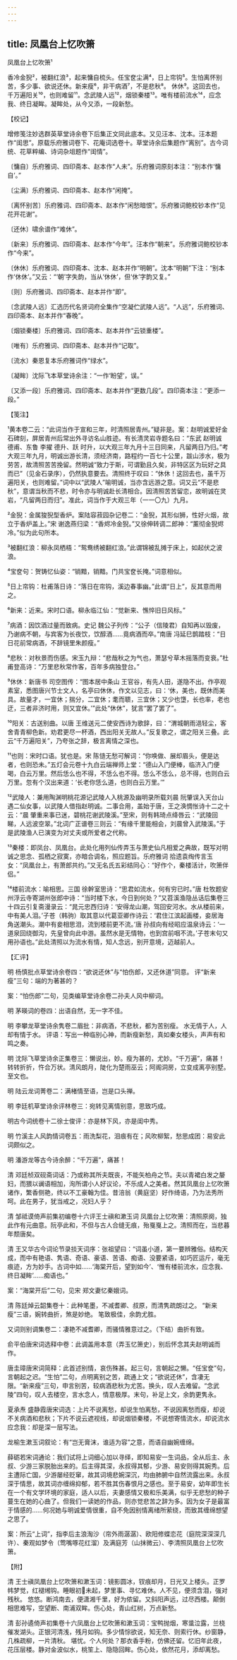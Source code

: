 ```yaml
---
---
---
```

title: 凤凰台上忆吹箫
---



凤凰台上忆吹箫¹





香冷金猊²，被翻红浪³，起来慵自梳头。任宝奁尘满⁴，日上帘钩⁵。生怕离怀别苦，多少事、欲说还休。新来瘦⁶，非干病酒⁷，不是悲秋⁸。 休休⁹。这回去也，千万遍阳关¹⁰，也则难留¹¹。念武陵人远¹²，烟锁秦楼¹³。唯有楼前流水¹⁴，应念我、终日凝眸。凝眸处，从今又添，一段新愁。

【校记】

增修笺注妙选群英草堂诗余卷下后集正文同此底本。又见汪本、沈本。汪本题作“闺思”。原载乐府雅词卷下、花庵词选卷十。草堂诗余后集题作“离别”。古今词统、花草粹编、诗词杂俎题作“闺情”。

〔慵自〕乐府雅词、四印斋本、赵本作“人未”。乐府雅词原刻本注：“别本作‘慵自’。”

〔尘满〕乐府雅词、四印斋本、赵本作“闲掩”。

〔离怀别苦〕乐府雅词、四印斋本、赵本作“闲愁暗恨”。乐府雅词鲍校钞本作“见花开花谢”。

〔还休〕啸余谱作“难休”。

〔新来〕乐府雅词、四印斋本、赵本作“今年”。汪本作“朝来”。乐府雅词鲍校钞本作“今来”。

〔休休〕乐府雅词、四印斋本、沈本、赵本并作“明朝”。沈本“明朝”下注：“别本作‘休休’。”又云：“‘朝’字失韵，当从‘休休’，但‘休’字韵又复。”

〔则〕乐府雅词、四印斋本、赵本并作“即”。

〔念武陵人远〕汇选历代名贤词府全集作“空凝伫武陵人远”。“人远”，乐府雅词、四印斋本、赵本并作“春晚”。

〔烟锁秦楼〕乐府雅词、四印斋本、赵本并作“云锁重楼”。

〔唯有〕乐府雅词、四印斋本、赵本并作“记取”。

〔流水〕秦恩复本乐府雅词作“绿水”。

〔凝眸〕沈际飞本草堂诗余注：“一作‘盼望’，误。”

〔又添一段〕乐府雅词、四印斋本、赵本并作“更数几段”。四印斋本注：“更添一段。”

【笺注】

¹黄本卷二云：“此词当作于宣和三年，时清照居青州。”疑非是。案：赵明诚爱好金石碑刻，屏居青州后常出外寻访名山胜迹。有长清灵岩寺题名曰：“东武 赵明诚 德甫、东鲁 李擢 德升、跃 时升，以大观三年九月十三日同来，凡留两日乃归。”考大观三年九月，明诚出游长清，须经济南，路程约一百七十公里，跋山涉水，极为劳苦，故清照苦苦挽留。然明诚“致力于斯，可谓勤且久矣，非特区区为玩好之具而已”（见金石录序），仍然执意要去。清照终于叹曰：“休休！这回去也，虽千万遍阳关，也则难留。”词中以“武陵人”喻明诚，当亦含远游之意。词又云“不是悲秋”，意谓当秋而不悲，时令亦与明诚赴长清相合。因清照苦苦留恋，故明诚在灵岩，“凡留两日而归”。准此，词当作于大观三年（一一〇九）九月。

²金猊：金属狻猊型香炉。案陆容菽园杂记卷二：“金猊，其形似狮，性好火烟，故立于香炉盖上。”宋 谢逸燕归梁：“香烬冷金猊。”又徐伸转调二郎神：“薰彻金猊烬冷。”似为此句所本。

³被翻红浪：柳永凤栖梧：“鸳鸯绣被翻红浪。”此谓锦被乱摊于床上，如起伏之波浪。

⁴宝奁句：贺铸忆仙姿：“销黯，销黯。门共宝奁长掩。”词意相似。

⁵日上帘钩：杜甫落日诗：“落日在帘钩，溪边春事幽。”此谓“日上”，反其意而用之。

⁶新来：近来。宋时口语。柳永临江仙：“觉新来、憔悴旧日风标。”

⁷病酒：因饮酒过量而致病。史记 魏公子列传：“公子（信陵君）自知再以毁废，乃谢病不朝，与宾客为长夜饮，饮醇酒……竟病酒而卒。”南唐 冯延巳鹊踏枝：“日日花前常病酒，不辞镜里朱颜瘦。”

⁸悲秋：对秋景而伤感。宋玉九辩：“悲哉秋之为气也，萧瑟兮草木摇落而变衰。”杜甫登高诗：“万里悲秋常作客，百年多病独登台。”

⁹休休：新唐书 司空图传：“图本居中条山 王官谷，有先人田，遂隐不出。作亭观素室，悉图唐兴节士文人，名亭曰休休，作文以见志，曰：‘休，美也，既休而美具。故量才，一宜休；揣分，二宜休；耄而聩，三宜休；又少也墯，长也率，老也迂，三者非济时用，则又宜休。’”此处“休休”，犹言“罢了罢了”。

¹⁰阳关：古送别曲。以唐 王维送元二使安西诗为歌辞，曰：“渭城朝雨浥轻尘，客舍青青柳色新。劝君更尽一杯酒，西出阳关无故人。”反复歌之，谓之阳关三叠。此云“千万遍阳关”，乃夸张之辞，极言离情之深也。

¹¹也则：宋时口语。犹也是。宋 陈慥无愁可解词：“你唤做、展却眉头，便是达者，也则恐未。”五灯会元卷十九白云端禅师上堂：“德山入门便棒，临济入门便喝，白云万里。然后恁么也不得，不恁么也不得。恁么不恁么，总不得，也则白云万里。忽有个汉出来道：‘长老你恁么道，也则白云万里。’”

¹²武陵人：兼用陶渊明桃花源记武陵人入桃源及幽明录所载刘晨 阮肇误入天台山遇二仙女事，以武陵人借指赵明诚。二事合用，盖始于唐，王之涣惆怅诗十二之十云：“晨 肇重来事已迷，碧桃花谢武陵溪。”至宋，则有韩琦点绛唇云：“武陵回睇，人远波空翠。”北词广正谱卷三则云：“有缘千里能相会，刘晨曾入武陵溪。”于是武陵渔人已演变为对丈夫或所爱者之代称。

¹³秦楼：即凤台、凤凰台。此处化用列仙传弄玉与萧史仙凡相爱之典故，既写对明诚之思念、孤栖之寂寞，亦暗合调名，照应题旨。乐府雅词 拾遗袁绹传言玉女：“凤凰台上，有萧郎共约。”又无名氏五彩结同心：“好作个，秦楼活计，吹箫伴侣。”

¹⁴楼前流水：喻相思。三国 徐幹室思诗：“思君如流水，何有穷已时。”唐 杜牧题安州浮云寺寄湖州张郎中诗：“当时楼下水，今日到何处？”又苕溪渔隐丛话后集卷三十四云引复斋漫录云：“晁元忠西归诗：‘安得龙山潮，驾回安河水。水从楼前来，中有美人泪。’子苍（韩驹）取其意以代葛亚卿作诗云：‘君住江滨起画楼，妾居海角送潮头。潮中有妾相思泪，流到楼前更不流。’唐 孙叔向有经昭应温泉诗云：‘一道泉回绕御沟，先皇曾向此中游。虽然水是无情物，也到宫前咽不流。’子苍末句又用孙语也。”此处清照以为流水有情，知人念远，别开意境，迈越前人。

【汇评】

明 杨慎批点草堂诗余卷四：“欲说还休”与“怕伤郎，又还休道”同意。 评“新来瘦”三句：端的为著甚的？

案：“怕伤郎”二句，见类编草堂诗余卷二孙夫人风中柳词。

明 茅暎词的卷四：出语自然，无一字不佳。

明 李攀龙草堂诗余隽卷二眉批：非病酒，不悲秋，都为苦别瘦。 水无情于人，人却有情于水。 评语：写出一种临别心神，而新瘦新愁，真如秦女楼头，声声有和鸣之奏。

明 沈际飞草堂诗余正集卷三：懒说出，妙。瘦为甚的，尤妙。“千万遍”，痛甚！转转折折，忤合万状。清风朗月，陡化为楚雨巫云；阿阁洞房，立变成离亭别墅。至文也。

明 陆云龙词菁卷二：满楮情至语，岂是口头禅。

明 李廷机草堂诗余评林卷三：宛转见离情别意，思致巧成。

明古今词统卷十二徐士俊评：亦是林下风，亦是闺中秀。

明 竹溪主人风韵情词卷五：雨洗梨花，泪痕有在；风吹柳絮，愁思成团：易安此词颇似之。

明 潘游龙等古今诗余醉：“千万遍”，痛甚！

清 邓廷桢双砚斋词话：乃或称其所夫既丧，不能矢柏舟之节。夫以青裙白发之嫠妇，而猥以谰语相加，洵所谓小人好议论，不乐成人之美者。然其凤凰台上忆吹箫诸作，繁香侧艳，终以不工豪翰为佳。昔涪翁（黄庭坚）好作绮语，乃为法秀所呵。此在男子，犹当戒之，况妇人乎？

清 邹祗谟倚声前集初编卷十六评王士禛和漱玉词 凤凰台上忆吹箫：清照原阕，独此作有元曲意。阮亭此和，不但与古人合缝无痕，殆戛戛上之。清照而在，当悲暮年颓唐矣。

清 王又华古今词论节录掞天词序：张祖望曰：“词虽小道，第一要辨雅俗。结构天成，而中有艳语、隽语、奇语、豪语、苦语、痴语、没要紧语，如巧匠运斤，毫无痕迹，方为妙手。古词中如……‘海棠开后，望到如今’、‘惟有楼前流水，应念我、终日凝眸’……痴语也。”

案：“海棠开后”二句，见宋 郑文妻忆秦娥词。

清 陈廷焯云韶集卷十：此种笔墨，不减耆卿、叔原，而清隽疏朗过之。 “新来瘦”三语，婉转曲折，煞是妙绝。 笔致极佳，余韵尤胜。

又词则别调集卷二：凄艳不减耆卿，而骚情雅意过之。（下结）曲折有致。

俞平伯唐宋词选释中卷：此调盖用本意（弄玉忆箫史），别后怀念其夫赵明诚而作。

唐圭璋唐宋词简释：此首述别情，哀伤殊甚。起三句，言朝起之懒。“任宝奁”句，言朝起之迟。“生怕”二句，点明离别之苦，疏通上文；“欲说还休”，含凄无限。“新来瘦”三句，申言别苦，较病酒悲秋为尤苦。换头，叹人去难留。“念武陵”四句，叹人去楼空，言水念人，情意极厚。末句，补足上文，余韵更隽永。

夏承焘 盛静霞唐宋词选：上片不说离愁，却说生怕离愁，不说因离愁而瘦，却说不关病酒和悲秋；下片不说云遮视线，却说烟锁秦楼，不说想寄情流水，却说流水应念我：却是深一层写法。

龙榆生漱玉词叙论：有“岂无膏沫，谁适为容”之意，而语自幽婉缠绵。

薛砺若宋词通论：我们试将上词细心加以寻绎，即知易安一生词品，全从后主、永叔、少游三家脱胎出来的。后主得其深，永叔得其郁，少游、易安则得其婉秀。后主遭际亡国，少游屡经贬窜，故其词境悲婉深沉，均由肺腑中自然流露出来。永叔深于情思，故其词亦缠绵抑郁，若不胜其伤春恨月之感也。至于易安，幼年即生长在一个有文学环境的家庭，适人以后，夫妻感情又极和乐美满，似乎无悲愁的种子蔓生在她的心曲了。但我们一读她的作品，则亦觉悲苦之辞为多。因为女子是最富于情感的……何况她与明诚爱情很重，自不免因别情离绪所萦绕，而致其缠绵想望之思了。

案：所云“上词”，指李后主浪淘沙（帘外雨潺潺）、欧阳修蝶恋花（庭院深深深几许）、秦观如梦令（莺嘴啄花红溜）及满庭芳（山抹微云）、李清照凤凰台上忆吹箫。

【附】

清 王士禛凤凰台上忆吹箫和漱玉词：镜影圆冰，钗痕却月，日光又上楼头。正罗帏梦觉，红褪缃钩。睡眼初未起，梦里事、寻忆难休。人不见，便须含泪，强对残秋。 悠悠。断鸿南去，便潇湘千里，好为侬留。又斜阳声远，过尽西楼。颠倒相思难写，空望断、南浦双眸。伤心处，青山红树，万点新愁。

清 彭孙遹倚声初集卷十六凤凰台上忆吹箫和漱玉词：宝鸭抛烟，寒螀泣露，兰桡催发湖头。正银河清浅，残月如钩。多少情悰欲说，知无奈、则索行休。纱窗静，几株疏柳，一片清秋。 堪忧。个人何处？那衣香手粉，仿佛还留。忆旧年此夜，花压层楼。静对金波似水，桃笙上、隐隐回眸。伤心处，依然花月，添却离愁。